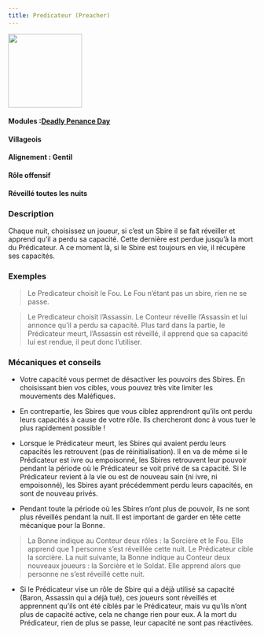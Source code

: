 ```yaml
---
title: Predicateur (Preacher)
---
```


<img src='/wiki/img/blood-on-the-clocktower/roles/predicateur.png' height='150' />

#### Modules :[Deadly Penance Day](../modules/deadly-penance-day)
#### Villageois
#### Alignement : Gentil
#### Rôle offensif
#### Réveillé toutes les nuits

### Description
Chaque nuit, choisissez un joueur, si c’est un Sbire il se fait réveiller et apprend qu’il a perdu sa capacité. Cette dernière est perdue jusqu’à la mort du Prédicateur. A ce moment là, si le Sbire est toujours en vie, il récupère ses capacités.

### Exemples

> Le Predicateur choisit le Fou. Le Fou n’étant pas un sbire, rien ne se passe.

> Le Predicateur choisit l’Assassin. Le Conteur réveille l’Assassin et lui annonce qu’il a perdu sa capacité.
Plus tard dans la partie, le Prédicateur meurt, l’Assassin est réveillé, il apprend que sa capacité lui est rendue, il peut donc l’utiliser.



### Mécaniques et conseils

- Votre capacité vous permet de désactiver les pouvoirs des Sbires. En choisissant bien vos cibles, vous pouvez très vite limiter les mouvements des Maléfiques.

- En contrepartie, les Sbires que vous ciblez apprendront qu’ils ont perdu leurs capacités à cause de votre rôle. Ils chercheront donc à vous tuer le plus rapidement possible !

- Lorsque le Prédicateur meurt, les Sbires qui avaient perdu leurs capacités les retrouvent (pas de réinitialisation). Il en va de même si le Prédicateur est ivre ou empoisonné, les Sbires retrouvent leur pouvoir pendant la période où le Prédicateur se voit privé de sa capacité. Si le Prédicateur revient à la vie ou est de nouveau sain (ni ivre, ni empoisonné), les Sbires ayant précédemment perdu leurs capacités, en sont de nouveau privés.

- Pendant toute la période où les Sbires n’ont plus de pouvoir, ils ne sont plus réveillés pendant la nuit. Il est important de garder en tête cette mécanique pour la Bonne.

>La Bonne indique au Conteur deux rôles : la Sorcière et le Fou. Elle apprend que 1 personne s’est réveillée cette nuit. Le Prédicateur cible la sorcière. La nuit suivante, la Bonne indique au Conteur deux nouveaux joueurs : la Sorcière et le Soldat. Elle apprend alors que personne ne s’est réveillé cette nuit.

- Si le Prédicateur vise un rôle de Sbire qui a déjà utilisé sa capacité (Baron, Assassin qui a déjà tué), ces joueurs sont réveillés et apprennent qu’ils ont été ciblés par le Prédicateur, mais vu qu’ils n’ont plus de capacité active, cela ne change rien pour eux. A la mort du Prédicateur, rien de plus se passe, leur capacité ne sont pas réactivées.
